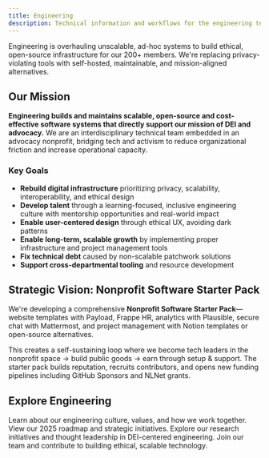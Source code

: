 ```yaml
---
title: Engineering
description: Technical information and workflows for the engineering team.
---
```



Engineering is overhauling unscalable, ad-hoc systems to build ethical, open-source infrastructure for our 200+ members. We're replacing privacy-violating tools with self-hosted, maintainable, and mission-aligned alternatives.

## Our Mission

**Engineering builds and maintains scalable, open-source and cost-effective software systems that directly support our mission of DEI and advocacy.** We are an interdisciplinary technical team embedded in an advocacy nonprofit, bridging tech and activism to reduce organizational friction and increase operational capacity.

### Key Goals

- **Rebuild digital infrastructure** prioritizing privacy, scalability, interoperability, and ethical design
- **Develop talent** through a learning-focused, inclusive engineering culture with mentorship opportunities and real-world impact
- **Enable user-centered design** through ethical UX, avoiding dark patterns
- **Enable long-term, scalable growth** by implementing proper infrastructure and project management tools
- **Fix technical debt** caused by non-scalable patchwork solutions
- **Support cross-departmental tooling** and resource development

## Strategic Vision: Nonprofit Software Starter Pack

We're developing a comprehensive **Nonprofit Software Starter Pack**—website templates with Payload, Frappe HR, analytics with Plausible, secure chat with Mattermost, and project management with Notion templates or open-source alternatives.

This creates a self-sustaining loop where we become tech leaders in the nonprofit space → build public goods → earn through setup & support. The starter pack builds reputation, recruits contributors, and opens new funding pipelines including GitHub Sponsors and NLNet grants.

## Explore Engineering

<CardGrid>
  <LinkCard title="Culture & Values" icon="team" href="/engineering/culture">
    Learn about our engineering culture, values, and how we work together.
  </LinkCard>
  <LinkCard title="Roadmap" icon="rocket" href="/engineering/roadmap">
    View our 2025 roadmap and strategic initiatives.
  </LinkCard>
  <LinkCard title="Research" icon="book" href="/engineering/research">
    Explore our research initiatives and thought leadership in DEI-centered engineering.
  </LinkCard>
  <LinkCard title="Get Involved" icon="user" href="/engineering/get-involved">
    Join our team and contribute to building ethical, scalable technology.
  </LinkCard>
</CardGrid>
